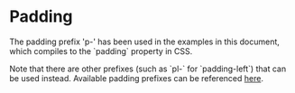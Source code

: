 
<Meta of={Examples} />

# Padding

<Description />

<Unstyled>
  <Card variant="informative" classNameOverride="w-fit mb-24">
    <div className="font-family-paragraph p-24">
      <p>
        The padding prefix 'p-' has been used in the examples in this
        document, which compiles to the `padding` property in CSS.
      </p>
      <p>
        Note that there are other prefixes (such as `pl-` for `padding-left`)
        that can be used instead. Available padding prefixes can be referenced
        <a href="https://tailwindcss.com/docs/padding#basic-usage">here</a>.
      </p>
    </div>
  </Card>
</Unstyled>

<Story of={Examples.Padding} />

